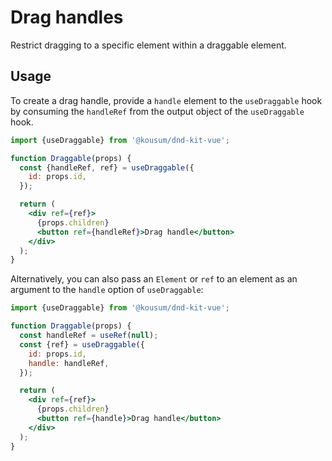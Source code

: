 

# Drag handles

Restrict dragging to a specific element within a draggable element.

<Preview id="modifier-hero" hero of={DragHandle} />

## Usage

To create a drag handle, provide a `handle` element to the `useDraggable` hook by consuming the `handleRef` from the output object of the `useDraggable` hook.

```jsx
import {useDraggable} from '@kousum/dnd-kit-vue';

function Draggable(props) {
  const {handleRef, ref} = useDraggable({
    id: props.id,
  });

  return (
    <div ref={ref}>
      {props.children}
      <button ref={handleRef}>Drag handle</button>
    </div>
  );
}
```

Alternatively, you can also pass an `Element` or `ref` to an element as an argument to the `handle` option of `useDraggable`:

```jsx
import {useDraggable} from '@kousum/dnd-kit-vue';

function Draggable(props) {
  const handleRef = useRef(null);
  const {ref} = useDraggable({
    id: props.id,
    handle: handleRef,
  });

  return (
    <div ref={ref}>
      {props.children}
      <button ref={handle}>Drag handle</button>
    </div>
  );
}
```
